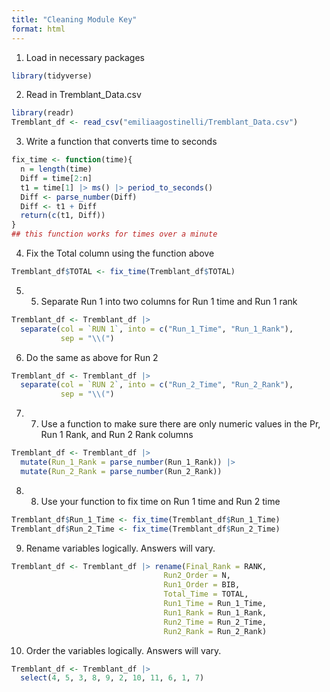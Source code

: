 ```yaml
---
title: "Cleaning Module Key"
format: html
---
```


1. Load in necessary packages
```r
library(tidyverse)
```

2. Read in Tremblant_Data.csv
```r
library(readr)
Tremblant_df <- read_csv("emiliaagostinelli/Tremblant_Data.csv")
```

3. Write a function that converts time to seconds
```r
fix_time <- function(time){
  n = length(time)
  Diff = time[2:n]
  t1 = time[1] |> ms() |> period_to_seconds()
  Diff <- parse_number(Diff)
  Diff <- t1 + Diff
  return(c(t1, Diff))
}
## this function works for times over a minute
```

4. Fix the Total column using the function above
```r
Tremblant_df$TOTAL <- fix_time(Tremblant_df$TOTAL)
```

5. 5.	Separate Run 1 into two columns for Run 1 time and Run 1 rank
```r
Tremblant_df <- Tremblant_df |>
  separate(col = `RUN 1`, into = c("Run_1_Time", "Run_1_Rank"),
           sep = "\\(")
```

6. Do the same as above for Run 2
```r
Tremblant_df <- Tremblant_df |>
  separate(col = `RUN 2`, into = c("Run_2_Time", "Run_2_Rank"),
           sep = "\\(")
```

7. 7.	Use a function to make sure there are only numeric values in the Pr, Run 1 Rank, and Run 2 Rank columns
```r
Tremblant_df <- Tremblant_df |>
  mutate(Run_1_Rank = parse_number(Run_1_Rank)) |>
  mutate(Run_2_Rank = parse_number(Run_2_Rank))
```

8. 8.	Use your function to fix time on Run 1 time and Run 2 time
```r
Tremblant_df$Run_1_Time <- fix_time(Tremblant_df$Run_1_Time)
Tremblant_df$Run_2_Time <- fix_time(Tremblant_df$Run_2_Time)
```

9. Rename variables logically. Answers will vary.
```r
Tremblant_df <- Tremblant_df |> rename(Final_Rank = RANK,
                                  Run2_Order = N,
                                  Run1_Order = BIB,
                                  Total_Time = TOTAL,
                                  Run1_Time = Run_1_Time,
                                  Run1_Rank = Run_1_Rank,
                                  Run2_Time = Run_2_Time,
                                  Run2_Rank = Run_2_Rank)
```

10.	Order the variables logically. Answers will vary.
```r
Tremblant_df <- Tremblant_df |>
  select(4, 5, 3, 8, 9, 2, 10, 11, 6, 1, 7)
```

